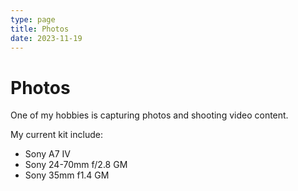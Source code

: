 ```yaml
---
type: page
title: Photos
date: 2023-11-19
---
```


# Photos

One of my hobbies is capturing photos and shooting video content.

My current kit include:

- Sony A7 IV
- Sony 24-70mm f/2.8 GM
- Sony 35mm f1.4 GM
